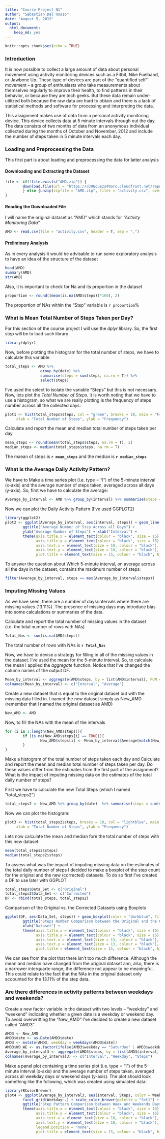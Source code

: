 ---
title: "Course Project N1"
author: "Sebastian Del Rosso"
date: "August 5, 2019"
output: 
  html_document: 
    keep_md: yes
---

```{r setup, include=FALSE}
knitr::opts_chunk$set(echo = TRUE)
```
### **Introduction**

It is now possible to collect a large amount of data about personal movement using activity monitoring devices such as a Fitbit, Nike Fuelband, or Jawbone Up. These type of devices are part of the "quantified self" movement -- a group of enthusiasts who take measurements about themselves regularly to improve their health, to find patterns in their behavior, or because they are tech geeks. But these data remain under-utilized both because the raw data are hard to obtain and there is a lack of statistical methods and software for processing and interpreting the data.

This assignment makes use of data from a personal activity monitoring device. This device collects data at 5 minute intervals through out the day. The data consists of two months of data from an anonymous individual collected during the months of October and November, 2012 and include the number of steps taken in 5 minute intervals each day.

### **Loading and Preprocessing the Data**

This first part is about loading and preprocessing the data for latter analysis

#### Downloading and Extracting the Dataset

```{r}
file <- if(!file.exists("AMD.zip")) {
        download.file(url = "https://d396qusza40orc.cloudfront.net/repdata%2Fdata%2Factivity.zip", destfile = "AMD.zip", method = "curl")
        } else {unzip(zipfile = "AMD.zip", files = "activity.csv", overwrite = T)
}
```

#### Reading the Downloaded File

I will name the original dataset as "AMD" which stands for *"Activity Monitoring Data"*

```{r}
AMD <- read.csv(file = "activity.csv", header = T, sep = ",")
```

#### Preliminary Analysis
As in every analysis it would be advisable to run some exploratory analysis to have an idea of the structure of the dataset

```{r}
head(AMD)
summary(AMD)
str(AMD)
```

Also, it is important to check for Na and its proportion in the dataset

```{r}
proportion <- round((mean(is.na(AMD$steps))*100), 2)
```

The proportion of NAs within the "Step" variable is `r proportion`%

### **What is Mean Total Number of Steps Taken per Day?**

For this section of the course project I will use the *dplyr* library. So, the first step will be to load such library

```{r}
library(dplyr)
```

Now, before plotting the histogram for the total number of steps, we have to calculate this variable:

```{r}
total_steps <- AMD %>% 
                group_by(date) %>% 
                summarise(steps = sum(steps, na.rm = T)) %>% 
                select(steps)
```

I've used the select to isolate the variable "Steps" but this is not necessary. Now, lets plot the *Total Number of Steps*. It is worth noting that we have to use a histogram, so what we are really plotting is the frequency of steps number across all the collected days:

```{r}
plot1 <- hist(total_steps$steps, col = "green", breaks = 10, main = "Frequency of Total Number of Steps",
     xlab = "Total Number of Steps", ylab = "Frequency")
```

Calculate and report the mean and median total number of steps taken per day

```{r}
mean_steps <- round(mean(total_steps$steps, na.rm = T), 2)
median_steps <- median(total_steps$steps, na.rm = T)
```

The maean of steps is **`r mean_steps`** and the median is **`r median_steps`**

### **What is the Average Daily Activity Pattern?**
We have to Make a time series plot (i.e. type = "l") of the 5-minute interval (x-axis) and the average number of steps taken, averaged across all days (y-axis). So, first we have to calculate the average:

```{r}
Average_by_interval <- AMD %>% group_by(interval) %>% summarise(steps = mean(steps, na.rm = T))
```

Now we can plot the Daily Activity Pattern (I've used GGPLOT2)

```{r}
library(ggplot2)
plot2 <- ggplot(Average_by_interval, aes(interval, steps)) + geom_line(color = "red") + theme_bw() +
        ggtitle("Average Number of Step Across all Days") + 
        ylab("Average Number of Steps") + xlab("Interval") +
        theme(axis.title.x = element_text(colour = "black", size = 15), 
              axis.title.y = element_text(colour = "black", size = 15), 
              axis.text.x = element_text(size = 10, colour = "black"), 
              axis.text.y = element_text(size = 10, colour = "black"),
              plot.title = element_text(size = 15, colour = "black", hjust = 0.5))
```

To answer the question about Which 5-minute interval, on average across all the days in the dataset, contains the maximum number of steps:

```{r}
filter(Average_by_interval, steps == max(Average_by_interval$steps))
```

### **Imputing Missing Values**
As we have seen, there are a number of days/intervals where there are missing values (13.11%). The presence of missing days may introduce bias into some calculations or summaries of the data.

Calculate and report the total number of missing values in the dataset (i.e. the total number of rows with NAs)

```{r}
Total_Nas <- sum(is.na(AMD$steps))
```

The total number of rows with NAs is **`r Total_Nas`**


Now, we have to devise a strategy for filling in all of the missing values in the dataset. I've used the mean for the 5-minute interval. So, to calculate the mean I applied the *aggregate* function. Notice that I've changed the column names of the output DF.

```{r}
Mean_by_interval <- aggregate(AMD$steps, by = list(AMD$interval), FUN = "mean", na.rm = T)
colnames(Mean_by_interval) <- c("Interval", "Average")
```

Create a new dataset that is equal to the original dataset but with the missing data filled in. I named the new dataset simply as New_AMD (remember that I named the original dataset as AMD)

```{r}
New_AMD <- AMD
```

Now, to fill the NAs with the mean of the intervals

```{r}
for (i in 1:length(New_AMD$steps)){
        if (is.na(New_AMD$steps[i] == TRUE)){        
                New_AMD$steps[i] <- Mean_by_interval$Average[match(New_AMD$interval[i], Mean_by_interval$Interval)]  
        } 
}
```

Make a histogram of the total number of steps taken each day and Calculate and report the mean and median total number of steps taken per day. Do these values differ from the estimates from the first part of the assignment? What is the impact of imputing missing data on the estimates of the total daily number of steps?

First we have to calculate the new Total Steps (which I named "total_steps2")

```{r}
total_steps2 <- New_AMD %>% group_by(date)  %>% summarise(steps = sum(steps)) %>% select(steps)
```

Now we can plot the histogram:

```{r}
plot3 <- hist(total_steps2$steps, breaks = 10, col = "lightblue", main = "Frequency of Total Number of Steps",
     xlab = "Total Number of Steps", ylab = "Frequency")
```

Lets now calculate the mean and median fore the total number of steps with this new dataset:

```{r}
mean(total_steps2$steps)
median(total_steps2$steps)
```

To assess what was the impact of imputing missing data on the estimates of the total daily number of steps I decided to make a boxplot of the step count for the original and the new (corrected) datasets. To do so first I've created a DF to use later with GGPLOT

```{r}
total_steps$Data_Set <- c("Original")
total_steps2$Data_Set <- c("Corrected")
DF <- rbind(total_steps, total_steps2)
```

Comparison of the Original vs. the Corrected Datasets using Boxplots

```{r}
ggplot(DF, aes(Data_Set, steps)) + geom_boxplot(color = "darkblue", fill = "green") + theme_update() +
        ggtitle("Steps Number Comparison between the Original and the Correctd Datasets") + ylab("Steps") +
        xlab("Dataset") +
        theme(axis.title.x = element_text(colour = "black", size = 15), 
              axis.title.y = element_text(colour = "black", size = 15), 
              axis.text.x = element_text(size = 13, colour = "black"), 
              axis.text.y = element_text(size = 13, colour = "black"),
              plot.title = element_text(size = 15, colour = "black", hjust = 0.5))
```

We can see from the plot that there isn't too much difference. Although the mean and median have changed from the original dataset ann, also, there is a narrower interquarte range, the difference not appear to be meaningful. This could relate to the fact that the NAs in the original dataset only accounted for the 13.11% of the step data.

### **Are there differences in activity patterns between weekdays and weekends?**

Create a new factor variable in the dataset with two levels -- "weekday" and "weekend" indicating whether a given date is a weekday or weekend day. To avoid overwritting the "New_AMD" I've decided to create a new dataset called "AMD3"

```{r}
AMD3 <- New_AMD
AMD3$date <- as.Date(AMD3$date)
AMD3 <- mutate(AMD3, weekday = weekdays(AMD3$date))
AMD3$WD_WE <- as.factor(ifelse(AMD3$weekday == "Saturday" | AMD3$weekday == "Sunday", "weekend", "weekday"))
Average_by_interval3 <- aggregate(AMD3$steps, by = list(AMD3$interval, AMD3$WD_WE), FUN = "mean")
colnames(Average_by_interval3) <- c("Interval", "Weekday", "Steps")
```

Make a panel plot containing a time series plot (i.e. type = "l") of the 5-minute interval (x-axis) and the average number of steps taken, averaged across all weekday days or weekend days (y-axis). The plot should look something like the following, which was created using simulated data:

```{r}
library(RColorBrewer)
plot4 <- ggplot(Average_by_interval3, aes(Interval, Steps, color = Weekday)) + geom_line(size = 1) + 
        facet_grid(Weekday~.) + scale_color_brewer(palette = "Set1") + 
        ggtitle("Step Pattern Comparison between Week and Weekends Days") +
        theme(axis.title.x = element_text(colour = "black", size = 15), 
              axis.title.y = element_text(colour = "black", size = 15), 
              axis.text.x = element_text(size = 10, colour = "black"), 
              axis.text.y = element_text(size = 10, colour = "black"),
              legend.position = "none",
              plot.title = element_text(size = 15, colour = "black", hjust = 0.5))
```


